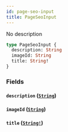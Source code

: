 ```yaml
---
id: page-seo-input
title: PageSeoInput
---
```


No description

```graphql
type PageSeoInput {
  description: String
  imageId: String
  title: String!
}
```

### Fields

#### `description` ([`String`](/graphql/scalars/string))

#### `imageId` ([`String`](/graphql/scalars/string))

#### `title` ([`String!`](/graphql/scalars/string))

